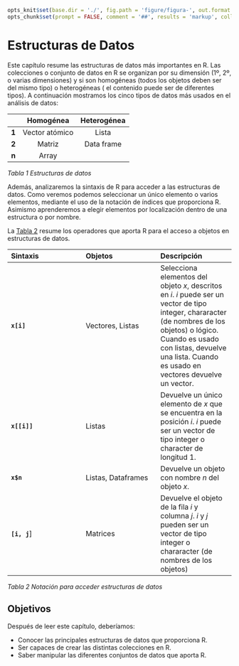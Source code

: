 ```r
opts_knit$set(base.dir = './', fig.path = 'figure/figura-', out.format = 'md', unnamed.chunk.label = "Ejemplo", upload.fun = imgur_upload, base.url = "https://rsanchezs.imgur.com/all/")
opts_chunk$set(prompt = FALSE, comment = '##', results = 'markup', collapse = TRUE, eval = TRUE, echo = TRUE, tidy = TRUE)
```


# Estructuras de Datos

Este capítulo resume las estructuras de datos más importantes en R. Las colecciones
o conjunto de datos en R se organizan por su dimensión (1º, 2º, o varias dimensiones)
y si son homogéneas (todos los objetos deben ser del mismo tipo) o heterogéneas (
el contenido puede ser de diferentes tipos). A continuación mostramos los cinco tipos
de datos más usados en el análisis de datos:

|  | **Homogénea** | **Heterogénea** |
| :---: | :---: | :---: |
| **1** | Vector atómico | Lista |
| **2** | Matriz | Data frame |
| **n** | Array |  |          | 

_Tabla 1 Estructuras de datos_


Además, analizaremos la sintaxis de R para acceder a las estructuras de datos. Como veremos
podemos seleccionar un único elemento o varios elementos, mediante el uso de la notación de índices que proporciona R. Asimismo
aprenderemos a elegir elementos por localización dentro de una estructura o por nombre.

La [Tabla 2]() resume los operadores que aporta R para el acceso a objetos en estructuras de datos.

| **Sintaxis** | **Objetos** | **Descripción** |
| :--- | :--- | :--- |
| __`x[i]`__ | Vectores, Listas | Selecciona elementos del objeto _x_, descritos en _i_. _i_ puede ser un vector de tipo integer, chararacter (de nombres de los objetos) o lógico. Cuando es usado con listas, devuelve una lista. Cuando es usado en vectores devuelve un vector. |
| __`x[[i]]`__ | Listas | Devuelve un único elemento de _x_ que se encuentra en la posición _i_. _i_ puede ser un vector de tipo integer o character de longitud 1. |
| __`x$n`__ | Listas, Dataframes | Devuelve un objeto con nombre _n_ del objeto _x_. |
| __`[i, j`__] | Matrices | Devuelve el objeto de la fila _i_ y columna _j_. _i_ y _j_ pueden ser un vector de tipo integer o chararacter (de nombres de los objetos) |

_Tabla 2 Notación para acceder estructuras de datos_



## Objetivos

Después de leer este capítulo, deberíamos:

- Conocer las principales estructuras de datos que proporciona R.
- Ser capaces de crear las distintas colecciones en R.
- Saber manipular las diferentes conjuntos de datos que aporta R.

